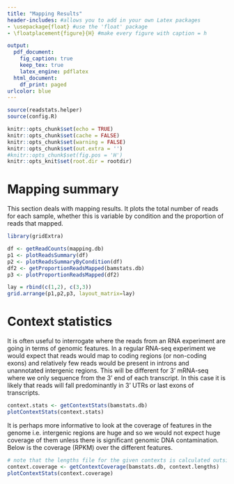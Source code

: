 ```yaml
---
title: "Mapping Results"
header-includes: #allows you to add in your own Latex packages
- \usepackage{float} #use the 'float' package
- \floatplacement{figure}{H} #make every figure with caption = h

output:
  pdf_document:
    fig_caption: true
    keep_tex: true
    latex_engine: pdflatex
  html_document:
    df_print: paged
urlcolor: blue
---
```


```r
source(readstats.helper)
source(config.R)
```

```r
knitr::opts_chunk$set(echo = TRUE)
knitr::opts_chunk$set(cache = FALSE)
knitr::opts_chunk$set(warning = FALSE)
knitr::opts_chunk$set(out.extra = '')
#knitr::opts_chunk$set(fig.pos = 'H')
knitr::opts_knit$set(root.dir = rootdir)
```

# Mapping summary

This section deals with mapping results. It plots the total number of reads for each sample, whether this is variable by condition
and the proportion of reads that mapped.

```r
library(gridExtra)

df <- getReadCounts(mapping.db)
p1 <- plotReadsSummary(df)
p2 <- plotReadsSummaryByCondition(df)
df2 <- getProportionReadsMapped(bamstats.db)
p3 <- plotProportionReadsMapped(df2)

lay = rbind(c(1,2), c(3,3))
grid.arrange(p1,p2,p3, layout_matrix=lay)


```

\newpage

# Context statistics

It is often useful to interrogate where the reads from an RNA experiment are going in terms of genomic features. In a regular RNA-seq experiment
we would expect that reads would map to coding regions (or non-coding exons) and relatively few reads would be present in introns and unannotated
intergenic regions. This will be different for 3' mRNA-seq where we only sequence from the 3' end of each transcript. In this case it is likely
that reads will fall predominantly in 3' UTRs or last exons of transcripts.

```r

context.stats <- getContextStats(bamstats.db)
plotContextStats(context.stats)
```

\newpage

It is perhaps more informative to look at the coverage of features in the genome i.e. intergenic regions are huge and so we would
not expect huge coverage of them unless there is significant genomic DNA contamination. Below is the coverage (RPKM) over the
different features.

```r

# note that the lengths file for the given contexts is calculated outside of any pipeline
context.coverage <- getContextCoverage(bamstats.db, context.lengths)
plotContextStats(context.coverage)

```